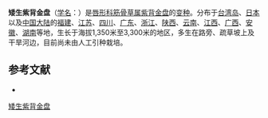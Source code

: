 {{Infraspeciesbox
| name = 矮生紫背金盘
| status = 
| status_system = 
| image =
| species link = 紫背金盘
| genus = Ajuga
| species = nipponensis
| varietas = pallescens
| authority = (Maxim.) C. Y. Wu et C. Chen in Act.
}}

'''矮生紫背金盘'''（[[学名|学名]]：{{lang|la|''Ajuga nipponensis'' var. ''pallescens''}}）是[[唇形科|唇形科]][[筋骨草属|筋骨草属]][[紫背金盘|紫背金盘]]的[[变种|变种]]。分布于[[台湾岛|台湾岛]]、[[日本|日本]]以及[[中国大陆|中国大陆]]的[[福建|福建]]、[[江苏|江苏]]、[[四川|四川]]、[[广东|广东]]、[[浙江|浙江]]、[[陕西|陕西]]、[[云南|云南]]、[[江西|江西]]、[[广西|广西]]、[[安徽|安徽]]、[[湖南|湖南]]等地，生长于海拔1,350米至3,300米的地区，多生在路旁、疏草坡上及干旱河边，目前尚未由人工引种栽培。

== 参考文献 ==
<div class="references-small">
* {{cite web| url =http://www.bioinfo.cn/db05/KmzwSpecies.php?action=view&id=30896| title =矮生（变种）| work =《中国高等植物数据库全库》| publisher =中国科学院微生物研究所| author =昆明植物研究所| accessdate =2009-02-26| deadurl =yes| archiveurl =https://web.archive.org/web/20160305072957/http://www.bioinfo.cn/db05/KmzwSpecies.php?action=view&id=30896| archivedate =2016-03-05}}
</div>
{{Taxonbar|from=Q15954141}}

[[Category:筋骨草属|矮生紫背金盘]]


{{植物小作品}}